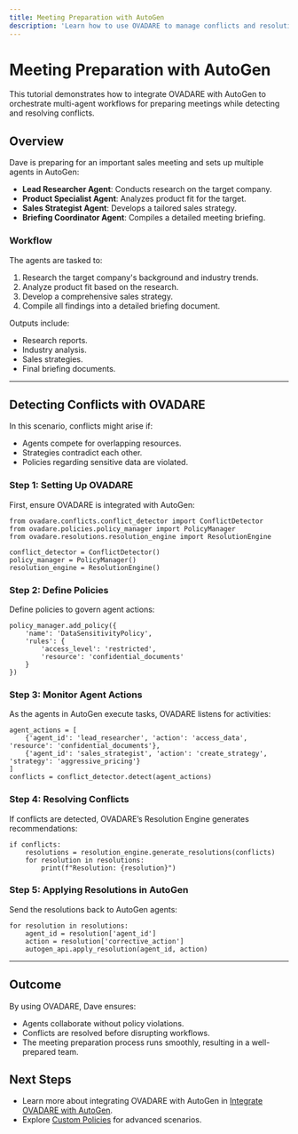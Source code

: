 ```yaml
---
title: Meeting Preparation with AutoGen
description: 'Learn how to use OVADARE to manage conflicts and resolutions in a multi-agent workflow designed for meeting preparation.'
---
```


# Meeting Preparation with AutoGen

This tutorial demonstrates how to integrate OVADARE with AutoGen to orchestrate multi-agent workflows for preparing meetings while detecting and resolving conflicts.

## Overview

Dave is preparing for an important sales meeting and sets up multiple agents in AutoGen:
- **Lead Researcher Agent**: Conducts research on the target company.
- **Product Specialist Agent**: Analyzes product fit for the target.
- **Sales Strategist Agent**: Develops a tailored sales strategy.
- **Briefing Coordinator Agent**: Compiles a detailed meeting briefing.

### Workflow

The agents are tasked to:
1. Research the target company's background and industry trends.
2. Analyze product fit based on the research.
3. Develop a comprehensive sales strategy.
4. Compile all findings into a detailed briefing document.

Outputs include:
- Research reports.
- Industry analysis.
- Sales strategies.
- Final briefing documents.

---

## Detecting Conflicts with OVADARE

In this scenario, conflicts might arise if:
- Agents compete for overlapping resources.
- Strategies contradict each other.
- Policies regarding sensitive data are violated.

### Step 1: Setting Up OVADARE

First, ensure OVADARE is integrated with AutoGen:
```
from ovadare.conflicts.conflict_detector import ConflictDetector
from ovadare.policies.policy_manager import PolicyManager
from ovadare.resolutions.resolution_engine import ResolutionEngine

conflict_detector = ConflictDetector()
policy_manager = PolicyManager()
resolution_engine = ResolutionEngine()
```

### Step 2: Define Policies

Define policies to govern agent actions:
```
policy_manager.add_policy({
    'name': 'DataSensitivityPolicy',
    'rules': {
        'access_level': 'restricted',
        'resource': 'confidential_documents'
    }
})
```

### Step 3: Monitor Agent Actions

As the agents in AutoGen execute tasks, OVADARE listens for activities:
```
agent_actions = [
    {'agent_id': 'lead_researcher', 'action': 'access_data', 'resource': 'confidential_documents'},
    {'agent_id': 'sales_strategist', 'action': 'create_strategy', 'strategy': 'aggressive_pricing'}
]
conflicts = conflict_detector.detect(agent_actions)
```

### Step 4: Resolving Conflicts

If conflicts are detected, OVADARE’s Resolution Engine generates recommendations:
```
if conflicts:
    resolutions = resolution_engine.generate_resolutions(conflicts)
    for resolution in resolutions:
        print(f"Resolution: {resolution}")
```

### Step 5: Applying Resolutions in AutoGen

Send the resolutions back to AutoGen agents:
```
for resolution in resolutions:
    agent_id = resolution['agent_id']
    action = resolution['corrective_action']
    autogen_api.apply_resolution(agent_id, action)
```

---

## Outcome

By using OVADARE, Dave ensures:
- Agents collaborate without policy violations.
- Conflicts are resolved before disrupting workflows.
- The meeting preparation process runs smoothly, resulting in a well-prepared team.

## Next Steps

- Learn more about integrating OVADARE with AutoGen in [Integrate OVADARE with AutoGen](../how-to-guides/integrate-with-autogen).
- Explore [Custom Policies](../how-to-guides/define-custom-policies) for advanced scenarios.
